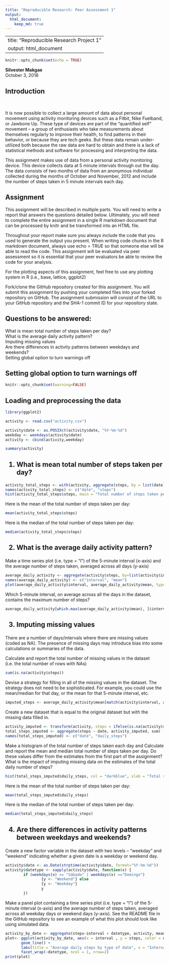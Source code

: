 ```yaml
---
title: "Reproducible Research: Peer Assessment 1"
output: 
  html_document:
    keep_md: true
---
```



---
title: "Reproducible Research Project 1"
output: html_document
---

```r
knitr::opts_chunk$set(echo = TRUE)
```

<b>Silvester Makgae</b><br>
October 3, 2018<br>
<h2>Introduction</h2><br>
<p>It is now possible to collect a large amount of data about personal movement using activity monitoring devices such as a Fitbit, Nike Fuelband, or Jawbone Up. These type of devices are part of the “quantified self” movement – a group of enthusiasts who take measurements about themselves regularly to improve their health, to find patterns in their behavior, or because they are tech geeks. But these data remain under-utilized both because the raw data are hard to obtain and there is a lack of statistical methods and software for processing and interpreting the data.</p>
<p>
This assignment makes use of data from a personal activity monitoring device. This device collects data at 5 minute intervals through out the day. The data consists of two months of data from an anonymous individual collected during the months of October and November, 2012 and include the number of steps taken in 5 minute intervals each day.
</p>

<h2>Assignment</h2>
<p>
This assignment will be described in multiple parts. You will need to write a report that answers the questions detailed below. Ultimately, you will need to complete the entire assignment in a single R markdown document that can be processed by knitr and be transformed into an HTML file.
</p>
<p>
Throughout your report make sure you always include the code that you used to generate the output you present. When writing code chunks in the R markdown document, always use echo = TRUE so that someone else will be able to read the code. This assignment will be evaluated via peer assessment so it is essential that your peer evaluators be able to review the code for your analysis.
</p>
<p>
For the plotting aspects of this assignment, feel free to use any plotting system in R (i.e., base, lattice, ggplot2)
</p>
<p>
Fork/clone the GitHub repository created for this assignment. You will submit this assignment by pushing your completed files into your forked repository on GitHub. The assignment submission will consist of the URL to your GitHub repository and the SHA-1 commit ID for your repository state.
</p>
<p>

<h2>Questions to be answered:</h2>
<p>
What is mean total number of steps taken per day?<br>
What is the average daily activity pattern?<br>
Imputing missing values<br>
Are there differences in activity patterns between weekdays and weekends?<br>
Setting global option to turn warnings off<br>
</p>

<h2>Setting global option to turn warnings off</h2>
```r
knitr::opts_chunk$set(warning=FALSE)
```

<h2>Loading and preprocessing the data</h2>

```r
library(ggplot2)

activity <- read.csv("activity.csv")

activity$date <- as.POSIXct(activity$date, "%Y-%m-%d")
weekday <- weekdays(activity$date)
activity <- cbind(activity,weekday)

summary(activity)
```

<h2>1. What is mean total number of steps taken per day?</h2>

```r
activity_total_steps <- with(activity, aggregate(steps, by = list(date), FUN = sum, na.rm = TRUE))
names(activity_total_steps) <- c("date", "steps")
hist(activity_total_steps$steps, main = "Total number of steps taken per day", xlab = "Total steps taken per day", col = "darkblue", ylim = c(0,20), breaks = seq(0,25000, by=2500))
```

<p>Here is the mean of the total number of steps taken per day:</p>

```r
mean(activity_total_steps$steps)
```

<p>Here is the median of the total number of steps taken per day:</p>

```r
median(activity_total_steps$steps)
```

<h2>2. What is the average daily activity pattern?</h2>
<p>
Make a time series plot (i.e. type = “l”) of the 5-minute interval (x-axis) and the average number of steps taken, averaged across all days (y-axis)
</p>


```r
average_daily_activity <- aggregate(activity$steps, by=list(activity$interval), FUN=mean, na.rm=TRUE)
names(average_daily_activity) <- c("interval", "mean")
plot(average_daily_activity$interval, average_daily_activity$mean, type = "l", col="darkblue", lwd = 2, xlab="Interval", ylab="Average number of steps", main="Average number of steps per intervals")
```

<p>Which 5-minute interval, on average across all the days in the dataset, contains the maximum number of steps?</p>

```r
average_daily_activity[which.max(average_daily_activity$mean), ]$interval
```

<h2>3. Imputing missing values</h2>
<p>
There are a number of days/intervals where there are missing values (coded as NA). The presence of missing days may introduce bias into some calculations or summaries of the data.
</p>
<p>
Calculate and report the total number of missing values in the dataset (i.e. the total number of rows with NAs)
</p>

```r
sum(is.na(activity$steps))
```

<p>
Devise a strategy for filling in all of the missing values in the dataset. The strategy does not need to be sophisticated. For example, you could use the mean/median for that day, or the mean for that 5-minute interval, etc.
</p>

```r
imputed_steps <- average_daily_activity$mean[match(activity$interval, average_daily_activity$interval)]

```

<p>
Create a new dataset that is equal to the original dataset but with the missing data filled in.
</p>

```r
activity_imputed <- transform(activity, steps = ifelse(is.na(activity$steps), yes = imputed_steps, no = activity$steps))
total_steps_imputed <- aggregate(steps ~ date, activity_imputed, sum)
names(total_steps_imputed) <- c("date", "daily_steps")
```

<p>
Make a histogram of the total number of steps taken each day and Calculate and report the mean and median total number of steps taken per day. Do these values differ from the estimates from the first part of the assignment? What is the impact of imputing missing data on the estimates of the total daily number of steps?
</p>

```R
hist(total_steps_imputed$daily_steps, col = "darkblue", xlab = "Total steps per day", ylim = c(0,30), main = "Total number of steps taken each day", breaks = seq(0,25000,by=2500))
```

<p>
Here is the mean of the total number of steps taken per day:
</p>


```r
mean(total_steps_imputed$daily_steps)
```

<p>
Here is the median of the total number of steps taken per day:
</p>

```r
median(total_steps_imputed$daily_steps)
```

<h2>4. Are there differences in activity patterns between weekdays and weekends?</h2>
<p>
Create a new factor variable in the dataset with two levels – “weekday” and “weekend” indicating whether a given date is a weekday or weekend day.
</p>

```r
activity$date <- as.Date(strptime(activity$date, format="%Y-%m-%d"))
activity$datetype <- sapply(activity$date, function(x) {
        if (weekdays(x) == "Sábado" | weekdays(x) =="Domingo") 
                {y <- "Weekend"} else 
                {y <- "Weekday"}
                y
        })
```

<p>
Make a panel plot containing a time series plot (i.e. type = “l”) of the 5-minute interval (x-axis) and the average number of steps taken, averaged across all weekday days or weekend days (y-axis). See the README file in the GitHub repository to see an example of what this plot should look like using simulated data.
</p>

```r
activity_by_date <- aggregate(steps~interval + datetype, activity, mean, na.rm = TRUE)
plot<- ggplot(activity_by_date, aes(x = interval , y = steps, color = datetype)) +
       geom_line() +
       labs(title = "Average daily steps by type of date", x = "Interval", y = "Average number of steps") +
       facet_wrap(~datetype, ncol = 1, nrow=2)
print(plot)
```


